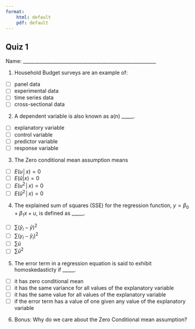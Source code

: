 ```yaml
---
format: 
    html: default
    pdf: default
---
```


## Quiz 1

Name: ________________________________________________________

1. Household Budget surveys are an example of:

- [ ] panel data
- [ ] experimental data
- [ ] time series data
- [ ] cross-sectional data

2. A dependent variable is also known as a(n) _____.

- [ ] explanatory variable
- [ ] control variable
- [ ] predictor variable
- [ ] response variable

3. The Zero conditional mean assumption means

- [ ] $E(u│x)=0$
- [ ] $E(\hat u | x)=0$
- [ ] $E(u^2│x)=0$
- [ ] $E(\hat u ^2│x)=0$

4. The explained sum of squares (SSE) for the regression function, $y=\beta_0 + \beta_1 x + u$, is defined as _____.
   
- [ ] $\sum(\hat y_i - \bar{y})^2$
- [ ] $\sum(y_i - \hat y_i )^2$
- [ ] $\sum \hat u$
- [ ] $\sum \hat u^2$

5. The error term in a regression equation is said to exhibit homoskedasticty if _____.

- [ ] it has zero conditional mean
- [ ] it has the same variance for all values of the explanatory variable
- [ ] it has the same value for all values of the explanatory variable
- [ ] if the error term has a value of one given any value of the explanatory variable

6. Bonus: Why do we care about the Zero Conditional mean assumption?

